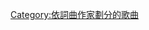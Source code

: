 {{Category explanation|'''{{tsl|en|Dan Smith (singer)|丹·史密斯}}'''創作或聯合創作的歌曲}}

[[Category:依詞曲作家劃分的歌曲|Category:依詞曲作家劃分的歌曲]]